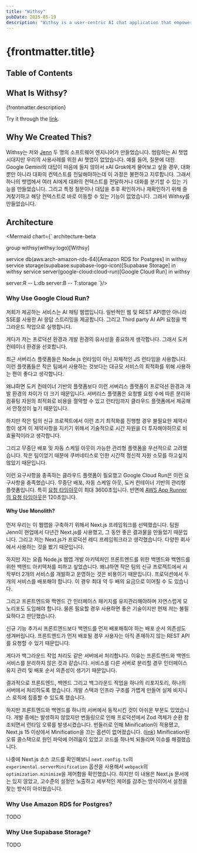 ```yaml
---
title: "Withsy"
pubDate: 2025-05-19
description: "Withsy is a user-centric AI chat application that empowers you to tailor your conversational experience. It provides robust features for managing prompts, customizing interactions, and securely saving your valuable chats and messages."
---
```



# {frontmatter.title}

## Table of Contents

## What Is Withsy?

{frontmatter.description}

Try it through the [link](https://withsy.chat/).

## Why We Created This?

Withsy는 저와 [Jenn](https://www.hellojennpark.com/) 두 명의 소프트웨어 엔지니어가 만들었습니다.
범람하는 AI 챗앱 시대지만 우리의 사용사례를 위한 AI 챗앱이 없었습니다.
예를 들어, 질문에 대한 Google Gemini의 대답이 마음에 들지 않아서 xAI Grok에게 물어보고 싶을 경우, 대화 뿐만 아니라 대화의 컨텍스트를 전달해야하는데 이 과정은 불편하고 지루합니다.
그래서 하나의 챗앱에서 여러 AI에게 대화의 컨텍스트를 전달하거나 대화를 분기할 수 있는 기능을 만들었습니다.
그리고 특정 질문이나 대답을 추후 확인하거나 재확인하기 위해 즐겨찾기하고 해당 컨텍스트로 바로 이동할 수 있는 기능이 없었습니다.
그래서 Withsy를 만들었습니다.

## Architecture

<Mermaid chart={`
architecture-beta

group withsy(withsy:logo)[Withsy]

service db(aws:arch-amazon-rds-64)[Amazon RDS for Postgres] in withsy
service storage(supabase:supabase-logo-icon)[Supabase Storage] in withsy
service server(google-cloud:cloud-run)[Google Cloud Run] in withsy

server:R -- L:db
server:B -- T:storage
`}/>

### Why Use Google Cloud Run?

저희가 제공하는 서비스는 AI 채팅 웹앱입니다.
일반적인 웹 및 REST API뿐만 아니라 SSE를 사용한 AI 응답 스트리밍을 제공합니다.
그리고 Third party AI API 요청을 백그라운드 작업으로 실행합니다.

게다가 저는 프로덕션 환경과 개발 환경의 유사성을 중요하게 생각합니다.
그래서 도커 컨테이너 환경을 선호합니다.

최근 서버리스 플랫폼들은 Node.js 런타임이 아닌 자체적인 JS 런타임을 사용합니다.
이런 플랫폼들은 작은 팀에서 사용하는 것보다는 대규모 서비스의 최적화를 위해 사용하는 편이 좋다고 생각합니다.

왜냐하면 도커 컨테이너 기반의 플랫폼보다 이런 서버리스 플랫폼이 프로덕션 환경과 개발 환경의 차이가 더 크기 때문입니다.
서버리스 플랫폼은 요청별 요청 수에 따른 분리와 컴퓨팅 자원의 최적화로 비용을 절약할 수 있고 런타임까지 클라우드 플랫폼에서 제공해서 안정성이 높기 때문입니다.

하지만 작은 팀의 신규 프로젝트에서 이런 조기 최적화를 진행할 경우 불필요한 제약사항이 생겨 이 제약사항을 지키기 위해서 기술적으로 시간 자원을 더 투자해야하므로 비효율적이라고 생각합니다.

그리고 무중단 배포 및 자동 스케일 아웃이 가능한 관리형 플랫폼을 우선적으로 고려했습니다.
작은 팀이었기 때문에 쿠버네티스로 인한 시간적 정신적 자원 소모를 하고싶지 않았기 때문입니다.

이런 요구사항을 충족하는 클라우드 플랫폼이 필요했고 Google Cloud Run은 이런 요구사항을 충족했습니다.
무중단 배포, 자동 스케일 아웃, 도커 컨테이너 기반의 관리형 플랫폼입니다.
특히 [요청 타임아웃](https://cloud.google.com/run/docs/configuring/request-timeout#timeout-period)이 최대 3600초입니다.
반면에 [AWS App Runner의 요청 타임아웃](https://docs.aws.amazon.com/apprunner/latest/dg/develop.html)은 120초입니다.

#### Why Use Monolith?

먼저 우리는 이 웹앱을 구축하기 위해서 Next.js 프레임워크를 선택했습니다.
팀원 Jenn이 현업에서 다년간 Next.js를 사용했고, 그 동안 좋은 결과물을 만들었기 때문입니다.
그리고 저는 Next.js가 프로덕션 레디 프레임워크라고 생각했습니다. 다양한 회사에서 사용하는 것을 봤기 때문입니다.

하지만 저는 요즘 Node.js 웹앱 개발 아키텍처인 프론트엔드를 위한 백엔드와 백엔드를 위한 백엔드 아키텍처를 피하고 싶었습니다.
왜냐하면 작은 팀의 신규 프로젝트에서 시작부터 2개의 서비스를 개발하고 운영하는 것은 비용이기 때문입니다.
프로덕션에서 두 개의 서비스를 배포해야 합니다.
이 경우 최대 약 두 배의 요금으로 이어질 수 도 있습니다.

그리고 프론트엔드와 백엔드 간 인터페이스 패키지를 유지관리해야하며 자연스럽게 모노리포도 도입해야 합니다.
물론 필요할 경우 사용하면 좋은 기술이지만 현재 저는 불필요하다고 판단했습니다.

신규 기능 추가시 프론트엔드보다 백엔드를 먼저 배포해줘야 하는 배포 순서 의존성도 생겨버립니다.
프론트엔드가 먼저 배포될 경우 사용자는 아직 존재하지 않는 REST API를 요청할 수 있기 때문입니다.

게다가 백그라운드 작업 처리도 같은 서버에서 처리합니다.
이유는 프론트엔드와 백엔드 서비스를 분리하지 않은 것과 같습니다.
서비스를 다른 서버로 분리할 경우 인터페이스 유지 관리 및 배포 순서 의존성이 생기기 때문입니다.

결과적으로 프론트엔드, 백엔드 그리고 백그라운드 작업을 하나의 리포지토리, 하나의 서버에서 처리하도록 했습니다.
개발 스택과 인프라 구조를 가볍게 만들어 실제 비지니스 로직에 집중할 수 있도록 했습니다.

하지만 프론트엔드와 백엔드를 하나의 서버에서 동작시킨 것이 아쉬운 부분도 있었습니다.
개발 중에는 발생하지 않았지만 번들링으로 인해 프로덕션에서 Zod 객체가 순환 참조되면서 런타임 오류를 발생시켰습니다.
번들러로 인해 Minification이 적용됐고, Next.js 15 이상에서 Minification을 끄는 옵션이 없어졌습니다. ([link](https://nextjs.org/docs/architecture/nextjs-compiler#minification))
Minification된 오류 콜스택으로 원인 파악에 어려움이 있었고 코드를 하나씩 되돌리며 이슈를 해결했습니다.

나중에 Next.js 소스 코드를 확인해보니 `next.config.ts`의 `experimental.serverMinification` 옵션을 사용해서 `webpack`의 `optimization.minimize`을 제어함을 확인했습니다.
하지만 이 내용은 Next.js 문서에는 있지 않았고, 고수준의 설정만 노출하고 세부적인 제어를 감추는 방식이어서 설정을 찾는 방식이 아쉬웠습니다.

### Why Use Amazon RDS for Postgres?

TODO

### Why Use Supabase Storage?

TODO
